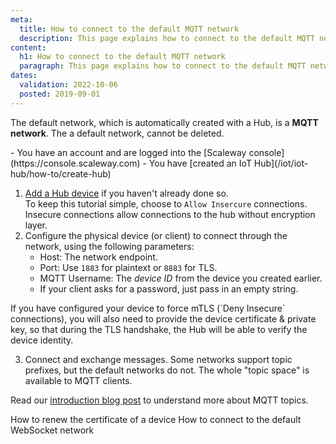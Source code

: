 ```yaml
---
meta:
  title: How to connect to the default MQTT network
  description: This page explains how to connect to the default MQTT network
content:
  h1: How to connect to the default MQTT network
  paragraph: This page explains how to connect to the default MQTT network
dates:
  validation: 2022-10-06
  posted: 2019-09-01
---
```


The default network, which is automatically created with a Hub, is a **MQTT network**. The a default network, cannot be deleted.

<Message type="requirement">
- You have an account and are logged into the [Scaleway console](https://console.scaleway.com)
- You have [created an IoT Hub](/iot/iot-hub/how-to/create-hub)
</Message>


1. [Add a Hub device](/iot/iot-hub/how-to/add-device) if you haven't already done so.  
To keep this tutorial simple, choose to `Allow Insercure` connections. Insecure connections allow connections to the hub without encryption layer.
2. Configure the physical device (or client) to connect through the network, using the following parameters:
    - Host: The network endpoint.
    - Port: Use `1883` for plaintext or `8883` for TLS.
    - MQTT Username: The *device ID* from the device you created earlier.
    - If your client asks for a password, just pass in an empty string.

  <Message type="note">
    If you have configured your device to force mTLS (`Deny Insecure` connections), you will also need to provide the device certificate & private key, so that during the TLS handshake, the Hub will be able to verify the device identity. 

  </Message>
 
3. Connect and exchange messages.
Some networks support topic prefixes, but the default networks do not. The whole "topic space" is available to MQTT clients.

 Read our [introduction blog post](https://blog.scaleway.com/scaleway-iot-hub-introduction-to-mqtt-topics/) to understand more about MQTT topics.


<Navigation title="See Also">
  <PreviousButton to="/iot/iot-hub/how-to/renew-device-certificate">How to renew the certificate of a device</PreviousButton>
  <NextButton to="/iot/iot-hub/how-to/connect-default-websocket-network/">How to connect to the default WebSocket network</NextButton>
</Navigation>
